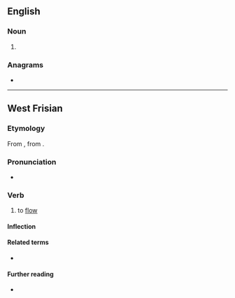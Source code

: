 ==English==

===Noun===
{{en-noun}}

# {{obsolete spelling of|en|stream}}

===Anagrams===
* {{anagrams|en|a=aeemrst|Maestre|Mateers|Teamers|measter|merates|remates|retames|reteams|steamer|teamers|tearmes}}

----

==West Frisian==

===Etymology===
From {{inh|fy|ofs|}}, from {{inh|fy|gem-pro|*straumijaną}}.

===Pronunciation===
* {{IPA|fy|/ˈstrɪə̯mə/}}

===Verb===
{{head|fy|verb}}

# to [[flow]]

====Inflection====
{{fy-infl-verb-wk1|stream}}

====Related terms====
* {{l|fy|stream}}

====Further reading====
* {{R:WFT|98611}}
